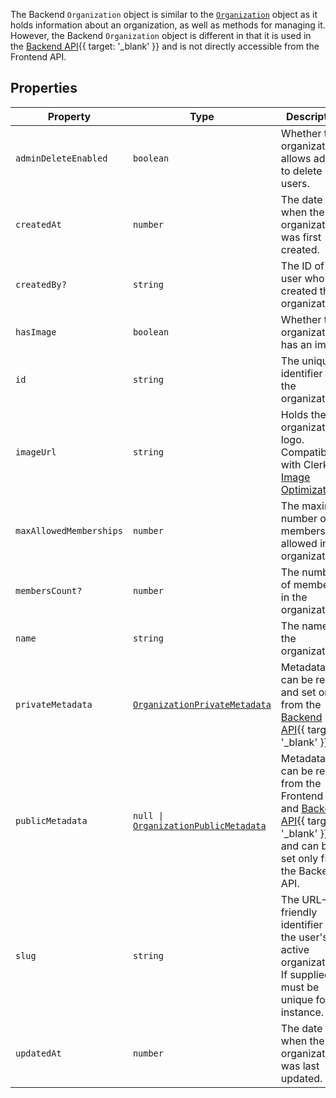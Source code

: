The Backend `Organization` object is similar to the [`Organization`](/docs/references/javascript/organization) object as it holds information about an organization, as well as methods for managing it. However, the Backend `Organization` object is different in that it is used in the [Backend API](/docs/reference/backend-api/tag/Organizations#operation/ListOrganizations){{ target: '_blank' }} and is not directly accessible from the Frontend API.

## Properties

| Property                                                   | Type                                                                                                                       | Description                                                                                                                                                    |
| ---------------------------------------------------------- | -------------------------------------------------------------------------------------------------------------------------- | -------------------------------------------------------------------------------------------------------------------------------------------------------------- |
| <a id="admindeleteenabled"></a> `adminDeleteEnabled`       | `boolean`                                                                                                                  | Whether the organization allows admins to delete users.                                                                                                        |
| <a id="createdat"></a> `createdAt`                         | `number`                                                                                                                   | The date when the organization was first created.                                                                                                              |
| <a id="createdby"></a> `createdBy?`                        | `string`                                                                                                                   | The ID of the user who created the organization.                                                                                                               |
| <a id="hasimage"></a> `hasImage`                           | `boolean`                                                                                                                  | Whether the organization has an image.                                                                                                                         |
| <a id="id"></a> `id`                                       | `string`                                                                                                                   | The unique identifier for the organization.                                                                                                                    |
| <a id="imageurl"></a> `imageUrl`                           | `string`                                                                                                                   | Holds the organization's logo. Compatible with Clerk's [Image Optimization](/docs/guides/image-optimization).                                                  |
| <a id="maxallowedmemberships"></a> `maxAllowedMemberships` | `number`                                                                                                                   | The maximum number of memberships allowed in the organization.                                                                                                 |
| <a id="memberscount"></a> `membersCount?`                  | `number`                                                                                                                   | The number of members in the organization.                                                                                                                     |
| <a id="name"></a> `name`                                   | `string`                                                                                                                   | The name of the organization.                                                                                                                                  |
| <a id="privatemetadata"></a> `privateMetadata`             | [`OrganizationPrivateMetadata`](/docs/references/javascript/types/metadata#organization-private-metadata)                  | Metadata that can be read and set only from the [Backend API](/docs/reference/backend-api){{ target: '_blank' }}.                                              |
| <a id="publicmetadata"></a> `publicMetadata`               | <code>null \| [OrganizationPublicMetadata](/docs/references/javascript/types/metadata#organization-public-metadata)</code> | Metadata that can be read from the Frontend API and [Backend API](/docs/reference/backend-api){{ target: '_blank' }} and can be set only from the Backend API. |
| <a id="slug"></a> `slug`                                   | `string`                                                                                                                   | The URL-friendly identifier of the user's active organization. If supplied, it must be unique for the instance.                                                |
| <a id="updatedat"></a> `updatedAt`                         | `number`                                                                                                                   | The date when the organization was last updated.                                                                                                               |

